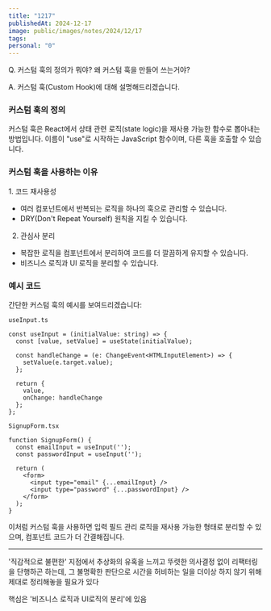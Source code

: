 ```yaml
---
title: "1217"
publishedAt: 2024-12-17
image: public/images/notes/2024/12/17
tags: 
personal: "0"
---
```

Q. 커스텀 훅의 정의가 뭐야? 왜 커스텀 훅을 만들어 쓰는거야?

A. 커스텀 훅(Custom Hook)에 대해 설명해드리겠습니다.

### 커스텀 훅의 정의

커스텀 훅은 React에서 상태 관련 로직(state logic)을 재사용 가능한 함수로 뽑아내는 방법입니다. 이름이 "use"로 시작하는 JavaScript 함수이며, 다른 훅을 호출할 수 있습니다.

### 커스텀 훅을 사용하는 이유

1. 코드 재사용성
- 여러 컴포넌트에서 반복되는 로직을 하나의 훅으로 관리할 수 있습니다.
- DRY(Don't Repeat Yourself) 원칙을 지킬 수 있습니다.
2. 관심사 분리
- 복잡한 로직을 컴포넌트에서 분리하여 코드를 더 깔끔하게 유지할 수 있습니다.
- 비즈니스 로직과 UI 로직을 분리할 수 있습니다.

### 예시 코드

간단한 커스텀 훅의 예시를 보여드리겠습니다:

```
useInput.ts

const useInput = (initialValue: string) => {
  const [value, setValue] = useState(initialValue);
  
  const handleChange = (e: ChangeEvent<HTMLInputElement>) => {
    setValue(e.target.value);
  };

  return {
    value,
    onChange: handleChange
  };
};

SignupForm.tsx

function SignupForm() {
  const emailInput = useInput('');
  const passwordInput = useInput('');

  return (
    <form>
      <input type="email" {...emailInput} />
      <input type="password" {...passwordInput} />
    </form>
  );
}
```

이처럼 커스텀 훅을 사용하면 입력 필드 관리 로직을 재사용 가능한 형태로 분리할 수 있으며, 컴포넌트 코드가 더 간결해집니다.

---

'직감적으로 불편한' 지점에서 추상화의 유혹을 느끼고 뚜렷한 의사결정 없이 리팩터링을 단행하곤 하는데, 그 불명확한 판단으로 시간을 허비하는 일을 더이상 하지 않기 위해 제대로 정리해놓을 필요가 있다

핵심은 '비즈니스 로직과 UI로직의 분리'에 있음

